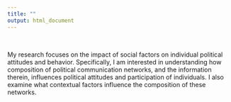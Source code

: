 ```yaml
---
title: ""
output: html_document
---
```


[//]: (!!!some sort of note)

<br>

My research focuses on the impact of social factors on individual political attitudes and behavior. Specifically, I am interested in understanding how composition of political communication networks, and the information therein, influences political attitudes and participation of individuals. I also examine what contextual factors influence the composition of these networks.
